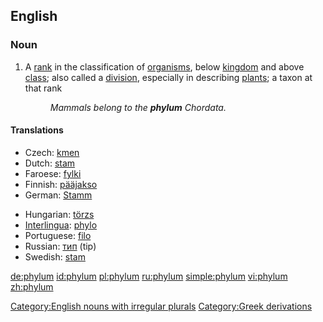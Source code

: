 ==English==

===Noun===
{{en-noun|phyl|a|pl2=phylums}}

# {{context|biology|taxonomy}} A [[rank]] in the classification of [[organism]]s, below [[kingdom]] and above [[class]]; also called a [[division]], especially in describing [[plant]]s; a taxon at that rank
#: ''Mammals belong to the '''phylum''' Chordata.''

====Translations====
{{trans-top|(biology, taxonomy) A rank in the classification of organisms, below kingdom and above class}}
* Czech: [[kmen]] {{m}}
* Dutch: [[stam]]
* Faroese: [[fylki]] {{n}}
* Finnish: [[pääjakso]]
* German: [[Stamm]] {{m}}
{{trans-mid}}
* Hungarian: [[törzs]]
* [[Interlingua]]: [[phylo]]
* Portuguese: [[filo]] {{m}}
* Russian: [[тип]] (tip) {{m}}
* Swedish: [[stam]] {{c}}
{{trans-bottom}}

[[Category:English nouns with irregular plurals]]
[[Category:Greek derivations]]

[[de:phylum]]
[[id:phylum]]
[[pl:phylum]]
[[ru:phylum]]
[[simple:phylum]]
[[vi:phylum]]
[[zh:phylum]]